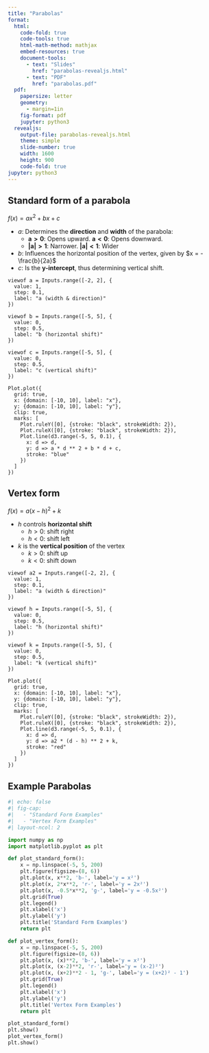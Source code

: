 ```yaml
---
title: "Parabolas"
format:
  html:
    code-fold: true
    code-tools: true
    html-math-method: mathjax
    embed-resources: true
    document-tools:
      - text: "Slides"
        href: "parabolas-revealjs.html"
      - text: "PDF"
        href: "parabolas.pdf"
  pdf:
    papersize: letter
    geometry:
      - margin=1in
    fig-format: pdf
    jupyter: python3
  revealjs:
    output-file: parabolas-revealjs.html
    theme: simple
    slide-number: true
    width: 1600
    height: 900
    code-fold: true
jupyter: python3
---
```


## Standard form of a parabola

$f(x) = ax^2 + bx + c$

- $a$: Determines the **direction** and **width** of the parabola:
    - $\mathbf{a > 0}$: Opens upward.  $\mathbf{a < 0}$: Opens downward.
    - $\mathbf{|a| > 1}$: Narrower. $\mathbf{|a| < 1}$: Wider

- $b$: Influences the horizontal position of the vertex, given by $x = -\frac{b}{2a}$
- $c$: Is the **y-intercept**, thus determining vertical shift.

::: {.content-visible when-format="html"}
```ojs
viewof a = Inputs.range([-2, 2], {
  value: 1,
  step: 0.1,
  label: "a (width & direction)"
})

viewof b = Inputs.range([-5, 5], {
  value: 0,
  step: 0.5,
  label: "b (horizontal shift)"
})

viewof c = Inputs.range([-5, 5], {
  value: 0,
  step: 0.5,
  label: "c (vertical shift)"
})

Plot.plot({
  grid: true,
  x: {domain: [-10, 10], label: "x"},
  y: {domain: [-10, 10], label: "y"},
  clip: true,
  marks: [
    Plot.ruleY([0], {stroke: "black", strokeWidth: 2}),
    Plot.ruleX([0], {stroke: "black", strokeWidth: 2}),
    Plot.line(d3.range(-5, 5, 0.1), {
      x: d => d,
      y: d => a * d ** 2 + b * d + c,
      stroke: "blue"
    })
  ]
})
```
:::

## Vertex form

$f(x) = a(x - h)^2 + k$

- $h$ controls **horizontal shift**
  - $h > 0$: shift right
  - $h < 0$: shift left
- $k$ is the **vertical position** of the vertex
  - $k > 0$: shift up
  - $k < 0$: shift down

::: {.content-visible when-format="html"}
```ojs
viewof a2 = Inputs.range([-2, 2], {
  value: 1,
  step: 0.1,
  label: "a (width & direction)"
})

viewof h = Inputs.range([-5, 5], {
  value: 0,
  step: 0.5,
  label: "h (horizontal shift)"
})

viewof k = Inputs.range([-5, 5], {
  value: 0,
  step: 0.5,
  label: "k (vertical shift)"
})

Plot.plot({
  grid: true,
  x: {domain: [-10, 10], label: "x"},
  y: {domain: [-10, 10], label: "y"},
  clip: true,
  marks: [
    Plot.ruleY([0], {stroke: "black", strokeWidth: 2}),
    Plot.ruleX([0], {stroke: "black", strokeWidth: 2}),
    Plot.line(d3.range(-5, 5, 0.1), {
      x: d => d,
      y: d => a2 * (d - h) ** 2 + k,
      stroke: "red"
    })
  ]
})
```
:::

## Example Parabolas

```python
#| echo: false
#| fig-cap: 
#|   - "Standard Form Examples"
#|   - "Vertex Form Examples"
#| layout-ncol: 2

import numpy as np
import matplotlib.pyplot as plt

def plot_standard_form():
    x = np.linspace(-5, 5, 200)
    plt.figure(figsize=(8, 6))
    plt.plot(x, x**2, 'b-', label='y = x²')
    plt.plot(x, 2*x**2, 'r-', label='y = 2x²')
    plt.plot(x, -0.5*x**2, 'g-', label='y = -0.5x²')
    plt.grid(True)
    plt.legend()
    plt.xlabel('x')
    plt.ylabel('y')
    plt.title('Standard Form Examples')
    return plt

def plot_vertex_form():
    x = np.linspace(-5, 5, 200)
    plt.figure(figsize=(8, 6))
    plt.plot(x, (x)**2, 'b-', label='y = x²')
    plt.plot(x, (x-2)**2, 'r-', label='y = (x-2)²')
    plt.plot(x, (x+2)**2 - 1, 'g-', label='y = (x+2)² - 1')
    plt.grid(True)
    plt.legend()
    plt.xlabel('x')
    plt.ylabel('y')
    plt.title('Vertex Form Examples')
    return plt

plot_standard_form()
plt.show()
plot_vertex_form()
plt.show()
```
